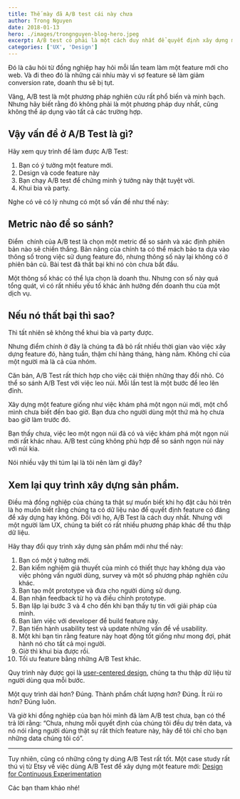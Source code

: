 ```yaml
---
title: Thế mày đã A/B test cái này chưa
author: Trong Nguyen
date: 2018-01-13
hero: ./images/trongnguyen-blog-hero.jpeg
excerpt: A/B test có phải là một cách duy nhất để quyết định xây dựng một feature mới hay không?
categories: ['UX', 'Design']
---
```


Đó là câu hỏi từ đồng nghiệp hay hỏi mỗi lần team làm một feature mới cho web. Và đi theo đó là những cái nhíu mày vì sợ feature sẽ làm giảm conversion rate, doanh thu sẽ bị tụt.

Vâng, A/B test là một phương pháp nghiên cứu rất phổ biến và minh bạch. Nhưng hãy biết rằng đó không phải là một phương pháp duy nhất, cũng không thể áp dụng vào tất cả các trường hợp.

## **Vậy vấn đề ở A/B Test là gì?**

Hãy xem quy trình để làm được A/B Test:

1.  Bạn có ý tưởng một feature mới.
2.  Design và code feature này
3.  Bạn chạy A/B test để chứng minh ý tưởng này thật tuyệt vời.
4.  Khui bia và party.

Nghe có vẻ có lý nhưng có một số vấn đề như thế này:

## **Metric nào để so sánh?**

Điểm &nbsp;chính của A/B test là chọn một metric để so sánh và xác định phiên bản nào sẽ chiến thắng. Bản năng của chính ta có thể mách bảo ta dựa vào thông số trong việc sử dụng feature đó, nhưng thông số này lại không có ở phiên bản cũ. Bài test đã thất bại khi nó còn chưa bắt đầu.

Một thông số khác có thể lựa chọn là doanh thu. Nhưng con số này quá tổng quát, vì có rất nhiều yếu tố khác ảnh hưởng đến doanh thu của một dịch vụ.

## **Nếu nó thất bại thì sao?**

Thì tất nhiên sẽ không thể khui bia và party được.

Nhưng điểm chính ở đây là chúng ta đã bỏ rất nhiều thời gian vào việc xây dựng feature đó, hàng tuần, thậm chí hàng tháng, hàng năm. Không chỉ của một người mà là cả của nhóm.

Căn bản, A/B Test rất thích hợp cho việc cải thiện những thay đổi nhỏ. Có thể so sánh A/B Test với việc leo núi. Mỗi lần test là một bước để leo lên đỉnh.

Xây dựng một feature giống như việc khám phá một ngọn núi mới, một chổ mình chưa biết đến bao giờ. Bạn đưa cho người dùng một thứ mà họ chưa bao giờ làm trước đó.

Bạn thấy chưa, việc leo một ngọn núi đã có và việc khám phá một ngọn núi mới rất khác nhau. A/B test cũng không phù hợp để so sánh ngọn núi này với núi kia.

Nói nhiều vậy thì túm lại là tôi nên làm gì đây?

## **Xem lại quy trình xây dựng sản phẩm.**

Điều mà đồng nghiệp của chúng ta thật sự muốn biết khi họ đặt câu hỏi trên là họ muốn biết rằng chúng ta có dữ liệu nào để quyết định feature có đáng để xây dựng hay không. Đối với họ, A/B Test là cách duy nhất. Nhưng với một người làm UX, chúng ta biết có rất nhiều phương pháp khác để thu thập dữ liệu.

Hãy thay đổi quy trình xây dựng sản phẩm mới như thế này:

1.  Bạn có một ý tưởng mới.
2.  Bạn kiểm nghiệm giả thuyết của mình có thiết thực hay không dựa vào việc phỏng vấn người dùng, survey và một số phương pháp nghiên cứu khác.
3.  Bạn tạo một prototype và đưa cho người dùng sử dụng.
4.  Bạn nhận feedback từ họ và điều chỉnh prototype.
5.  Bạn lặp lại bước 3 và 4 cho đến khi bạn thấy tự tin với giải pháp của mình.
6.  Bạn làm việc với developer để build feature này.
7.  Bạn tiến hành usability test và update những vấn đề về usability.
8.  Một khi bạn tin rằng feature này hoạt động tốt giống như mong đợi, phát hành nó cho tất cả mọi người.
9.  Giờ thì khui bia được rồi.
10.  Tối ưu feature bằng những A/B Test khác.

Quy trình này được gọi là [user-centered design](https://www.ideo.org/approach), chúng ta thu thập dữ liệu từ người dùng qua mỗi bước.

Một quy trình dài hơn? Đúng. Thành phẩm chất lượng hơn? Đúng. Ít rủi ro hơn? Đúng luôn.

Và giờ khi đồng nghiệp của bạn hỏi mình đã làm A/B test chưa, bạn có thể trả lời rằng: “Chưa, nhưng mỗi quyết định của chúng tôi đều dự trên data, và nó nói rằng người dùng thật sự rất thích feature này, hãy để tôi chỉ cho bạn những data chúng tôi có”.

* * *

Tuy nhiên, cũng có những công ty dùng A/B Test rất tốt. Một case study rất thú vị từ Etsy về việc dùng A/B Test để xây dựng một feature mới: [Design for Continuous Experimentation](https://www.slideshare.net/danmckinley/design-for-continuous-experimentation)

Các bạn tham khảo nhé!
